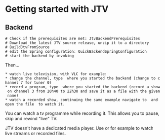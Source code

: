 = Getting started with JTV =

== Backend ==
 # Check if the prerequisites are met: JtvBackendPrerequisites
 # Download the latest JTV source release, unzip it to a directory
 # BuildJtvFromSource
 # edit the Spring configuration: QuickBackendSpringConfiguration
 # start the backend by invoking {{{tvBackend.sh}}}

Then...
 * watch live television, with VLC for example: {{{vlc http://<tvservername>:2000/watch?tunerNumber=0}}}
 * change the channel, type {{{changeChannel 0 7}}} where you started the backend (change to channel 7 for tuner 0)
 * record a program, type {{{schedulerecording 3 20:40 22:30 /data/tv/nameOfRecording.mpg}}} where you started the backend (record a show on channel 3 from 20h40 to 22h30 and save it as a file with the given name)
 * watch a recorded show, continuing the same example navigate to {{{/data/tv}}} and open the file {{{nameOfRecording.mpg}}} to watch it.

You can watch a tv programme while recording it. This allows you to pause, skip and rewind "live" TV. 

JTV doesn't have a dedicated media player. Use {{{mplayer}}} or {{{vlc}}} for example to watch live streams or recorded files.